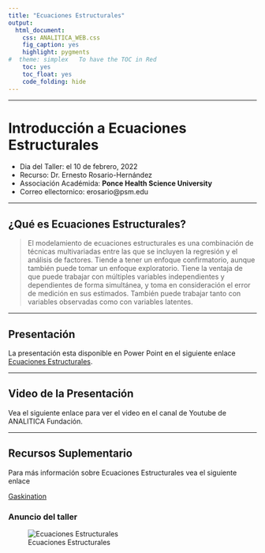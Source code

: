```yaml
---
title: "Ecuaciones Estructurales"
output:
  html_document:
    css: ANALITICA_WEB.css
    fig_caption: yes
    highlight: pygments
#  theme: simplex   To have the TOC in Red
    toc: yes
    toc_float: yes
    code_folding: hide
---
```


***

# Introducción a Ecuaciones Estructurales

- Dia del Taller: el 10 de febrero, 2022
- Recurso: Dr. Ernesto Rosario-Hernández
- Associación Académida: **Ponce Health Science University**
- Correo ellectornico: erosario@psm.edu





***

## ¿Qué es Ecuaciones Estructurales?

 > El modelamiento de ecuaciones estructurales es una combinación de técnicas multivariadas entre las que se incluyen la regresión y el análisis de factores. Tiende a tener un enfoque confirmatorio, aunque también puede tomar un enfoque exploratorio. Tiene la ventaja de que puede trabajar con múltiples variables independientes y dependientes de forma simultánea, y toma en consideración el error de medición en sus estimados. También puede trabajar tanto con variables observadas como con variables latentes.


***

## Presentación 

La presentación esta disponible en Power Point en el siguiente enlace [Ecuaciones Estructurales](Presentaciones/Introduccion_SEM_Ernesto_Rosario.pptx).

***

## Video de la Presentación

Vea el siguiente enlace para ver el video en el canal de Youtube de ANALITICA Fundación. 


***

## Recursos Suplementario

Para más información sobre Ecuaciones Estructurales vea el siguiente enlace

[Gaskination](http://statwiki.gaskination.com/index.php?title=Main_Page)


### Anuncio del taller


![Ecuaciones Estructurales](Fliers/Intro_Ecuaciones_Estructurales.png)
